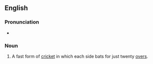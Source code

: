 ==English==

===Pronunciation===
* {{audio|en|en-au-Twenty20.ogg|Audio (AU)}}

===Noun===
{{wikipedia}}
{{en-noun|-}}

# {{lb|en|cricket}} A fast form of [[cricket]] in which each side bats for just twenty [[over]]s.
#: {{syn|en|T20|q1=abbreviation}}